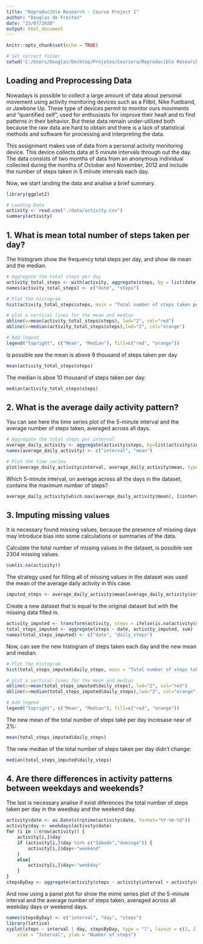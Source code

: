 ---
title: "Reproducible Research - Course Project 1"
author: "Douglas de Freitas"
date: "23/07/2020"
output: html_document
---

```{r setup, include=FALSE}
knitr::opts_chunk$set(echo = TRUE)

# Set correct folder
setwd('C:/Users/Douglas/Desktop/Projetos/Coursera/Reproducible Research')
```

## Loading and Preprocessing Data

Nowadays is possible to collect a large amount of data about personal movement using activity monitoring devices such as a Fitbit, Nike Fuelband, or Jawbone Up. These type of devices permit to monitor ours moviments and “quantified self”, used for enthusiasts for improve their healt and to find patterns in their behavior. But these data remain under-utilized both because the raw data are hard to obtain and there is a lack of statistical methods and software for processing and interpreting the data.

This assignment makes use of data from a personal activity monitoring device. This device collects data at 5 minute intervals through out the day. The data consists of two months of data from an anonymous individual collected during the months of October and November, 2012 and include the number of steps taken in 5 minute intervals each day.

Now, we start landing the data and analise a brief summary.
```{r}
library(ggplot2)

# Loading Data
activity <- read.csv("./data/activity.csv")
summary(activity)
```

## 1. What is mean total number of steps taken per day?

The histogram show the frequency total steps per day, and show de mean and the median.

```{r}

# Aggregate the total steps per day
activity_total_steps <- with(activity, aggregate(steps, by = list(date), FUN = sum, na.rm = TRUE))
names(activity_total_steps) <- c("date", "steps")

# Plot the histogram
hist(activity_total_steps$steps, main = "Total number of steps taken per day", xlab = "Total steps taken per day", col = "darkblue", ylim = c(0,20), breaks = seq(0,25000, by=2500))

# plot a vertical lines for the mean and median
abline(v=mean(activity_total_steps$steps), lwd="2", col="red")
abline(v=median(activity_total_steps$steps),lwd="2", col="orange")

# Add legend
legend("topright", c("Mean", "Median"), fill=c("red", "orange"))
```

Is possible see the mean is above 9 thousand of steps taken per day

```{r}
mean(activity_total_steps$steps)
```

The median is aboe 10 thousand of steps taken per day:

```{r}
median(activity_total_steps$steps)
```

## 2. What is the average daily activity pattern?

You can see here the time series plot of the 5-minute interval and the average number of steps taken, averaged across all days.

```{r}
# Aggregate the total steps per interval
average_daily_activity <- aggregate(activity$steps, by=list(activity$interval), FUN=mean, na.rm=TRUE)
names(average_daily_activity) <- c("interval", "mean")

# Plot the time series
plot(average_daily_activity$interval, average_daily_activity$mean, type = "l", col="darkblue", lwd = 2, xlab="Interval", ylab="Average number of steps", main="Average number of steps per intervals")
```

Which 5-minute interval, on average across all the days in the dataset, contains the maximum number of steps?

```{r}
average_daily_activity[which.max(average_daily_activity$mean), ]$interval
```

## 3. Imputing missing values

It is necessary found missing values, because the presence of missing days may introduce bias into some calculations or summaries of the data.

Calculate the total number of missing values in the dataset, is possible see 2304 missing values.

```{r}
sum(is.na(activity))
```

The strategy used for filling all of missing values in the dataset was used the mean of the average daily activity in this case.

```{r}
imputed_steps <- average_daily_activity$mean[average_daily_activity$interval]
```

Create a new dataset that is equal to the original dataset but with the missing data filled in.

```{r}
activity_imputed <- transform(activity, steps = ifelse(is.na(activity$steps), yes = imputed_steps, no = activity$steps))
total_steps_imputed <- aggregate(steps ~ date, activity_imputed, sum)
names(total_steps_imputed) <- c("date", "daily_steps")
```

Now, can see the new histogram of steps taken each day and the new mean and median.

```{r}
# Plot the histogram
hist(total_steps_imputed$daily_steps, main = "Total number of steps taken each day", xlab = "Total steps per day", col = "darkblue", ylim = c(0,20), breaks = seq(0,25000, by=2500))

# plot a vertical lines for the mean and median
abline(v=mean(total_steps_imputed$daily_steps), lwd="2", col="red")
abline(v=median(total_steps_imputed$daily_steps),lwd="2", col="orange")

# Add legend
legend("topright", c("Mean", "Median"), fill=c("red", "orange"))
```


The new mean of the total number of steps take per day incresase near of 2%:

```{r}
mean(total_steps_imputed$daily_steps)
```

The new median of the total number of steps taken per day didn't change:

```{r}
median(total_steps_imputed$daily_steps)
```

## 4. Are there differences in activity patterns between weekdays and weekends?

The last is necessary analise if exist diferences the total number of steps taken per day
in the weedkay and the weekend day.

```{r}
activity$date <- as.Date(strptime(activity$date, format="%Y-%m-%d"))
activity$day <- weekdays(activity$date)
for (i in 1:nrow(activity)) {
    activity[i,]$day
    if (activity[i,]$day %in% c("Sábado","domingo")) {
        activity[i,]$day<-"weekend"
    }
    else{
        activity[i,]$day<-"weekday"
    }
}
stepsByDay <- aggregate(activity$steps ~ activity$interval + activity$day, activity, mean)
```

And now using a panel plot for show the mime series plot of the 5-minute interval and the average number of steps taken, averaged across all weekday days or weekend days.

```{r}
names(stepsByDay) <- c("interval", "day", "steps")
library(lattice)
xyplot(steps ~ interval | day, stepsByDay, type = "l", layout = c(1, 2), 
    xlab = "Interval", ylab = "Number of steps")
```
